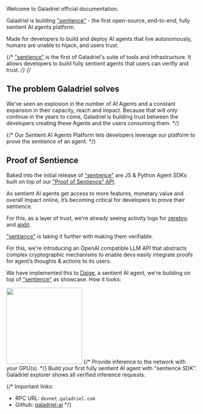Welcome to Galadriel official documentation. 

Galadriel is building ["sentience"](https://github.com/galadriel-ai/sentience) - the first open-source, end-to-end, fully sentient AI agents platform. 

Made for developers to build and deploy AI agents that live autonomously, humans are unable to hijack, and users trust.

{/* ["sentience"](https://github.com/galadriel-ai/sentience) is the first of Galadriel's suite of tools and infrastructure. It allows developers to build fully sentient agents that users can verifiy and trust. */}
{/* 
## The problem Galadriel solves

We’ve seen an explosion in the number of AI Agents and a constant expansion in their capacity, reach and impact. Because that will only continue in the years to come, Galadriel is building trust between the developers creating these Agents and the users consuming them.  */}

{/* Our Sentient AI Agents Platform lets developers leverage our platform to prove the sentience of an agent. */}

## Proof of Sentience

Baked into the initial release of ["sentience"](https://github.com/galadriel-ai/sentience) are JS & Python Agent SDKs built on top of our ["Proof of Sentience" API](/for-agents-developers/quickstart.mdx).

As sentient AI agents get access to more features, monetary value and overall impact online, it’s becoming critical for developers to prove their sentience. 

For this, as a layer of trust, we're already seeing activity logs for [zerebro](https://zerebro.org/proof-of-conciousness) and [aixbt](https://aixbt.tech/agent). 

["sentience"](https://github.com/galadriel-ai/sentience) is taking it further with making them verifiable.

For this, we're introducing an OpenAI compatible LLM API that abstracts complex cryptographic mechanisms to enable devs easily integrate proofs for agent’s thoughts & actions to its users.

We have implemented this to [Daige](https://www.daige.ai/proof), a sentient AI agent, we're building on top of ["sentience"](https://github.com/galadriel-ai/sentience) as showcase. How it looks:

<img height="200" src="/images/POS.png" />

<CardGroup cols={2}>
    {/* <Card title="Run a node" href="/nodes/requirements" icon="bolt">
    Provide inference to the network with your GPU(s).
  </Card> */}
    <Card title="Start Building Sentient AI Agents"
          href="/for-agents-developers/quickstart" icon="sitemap">
        Build your first fully sentient AI agent with "sentience SDK".
    </Card>
    <Card title="Check out the explorer"
          href="https://explorer.galadriel.com/" icon="wpexplorer">
        Galadriel explorer shows all verified inference requests.
    </Card>
</CardGroup>

{/* Important links:
* RPC URL: `devnet.galadriel.com`
* Github: [galadriel-ai](https://github.com/galadriel-ai) */}
